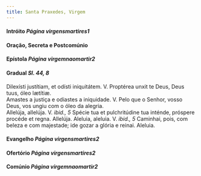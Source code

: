 ```yaml
---
title: Santa Praxedes, Virgem
---
```


<h4 class="text-center">
  Intróito <em>Página virgensmartires1</em>
</h4>

<h4 class="text-center">Oração, Secreta e Postcomúnio</h4>

<h4 class="text-center">
  Epístola <em>Página virgemnaomartir2</em>
</h4>

<h4 class="text-center">
  Gradual <em>Sl. 44, 8</em>
</h4>
<div class="container-fluid">
  <div class="row">
    <span class="text-justify">
      Dilexísti justítiam, et odísti iniquitátem. V. Proptérea unxit te Deus,
      Deus tuus, óleo lætítiæ.
    </div>
    <span class="text-justify">
      Amastes a justiça e odiastes a iniquidade. V. Pelo que o Senhor, vosso
      Deus, vos ungiu com o óleo da alegria.
    </div>
    <span class="text-justify">
      Allelúja, allelúja. V. <em>ibid., 5</em> Spécie tua et pulchritúdine tua
      inténde, próspere procéde et regna. Allelúja.
    </div>
    <span class="text-justify">
      Aleluia, aleluia. V. <em>ibid., 5</em> Caminhai, pois, com beleza e com
      majestade; ide gozar a glória e reinai. Aleluia.
    </span>
</div>

<h4 class="text-center">
  Evangelho <em>Página virgensmartires2</em>
</h4>

<h4 class="text-center">
  Ofertório <em>Página virgensmartires2</em>
</h4>

<h4 class="text-center">
  Comúnio <em>Página virgemnaomartir2</em>
</h4>
